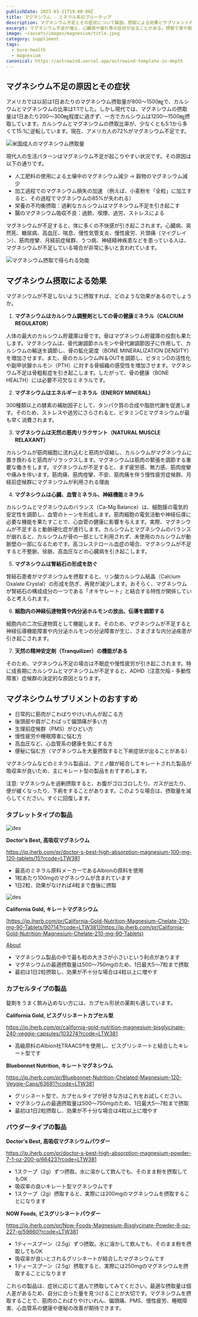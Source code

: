 ```yaml
---
publishDate: 2023-03-21T19:00:00Z
title: マグネシウム - ミネラル系のブルーチップ
description: マグネシウム不足とその症状について解説。摂取による効果とサプリメントのおすすめについても触れています。健康な生活を送るための情報を提供します。
excerpt: マグネシウム不足が増え、心臓病や疲れ等の症状が出ることがある。摂取で骨や筋肉に良い効果が得られる。サプリでの補充がおすすめです。
image: ~/assets/images/magnesium/title.jpeg
category: suppliment
tags:
  - bore-health
  - magnesium
canonical: https://astrowind.vercel.app/astrowind-template-in-depth
---
```




## マグネシウム不足の原因とその症状

アメリカでは以前は1日あたりのマグネシウム摂取量が800～1500㎎で、カルシウムとマグネシウムの比率は1:1でした。しかし現代では、マグネシウムの摂取量は1日あたり200～300㎎程度に過ぎず、一方でカルシウムは1200～1500㎎摂取しています。カルシウムとマグネシウムの摂取比率が、少なくとも5:1から多くて15:1に逆転しています。現在、アメリカ人の72%がマグネシウム不足です。

<Image src={intake} quality="high" alt="米国成人のマグネシウム摂取量" />

現代人の生活パターンはマグネシウム不足が起こりやすい状況です。その原因は以下の通りです。

- 人工肥料の使用による土壌中のマグネシウム減少 → 穀物のマグネシウム減少
- 加工過程でのマグネシウム損失の加速 （例えば、小麦粉を「全粒」に加工すると、その過程でマグネシウムの85%が失われる）
- 栄養の不均衡摂取：過剰なカルシウムはマグネシウム不足を引き起こす
- 腸のマグネシウム吸収不良：過飲、喫煙、過労、ストレスによる

マグネシウムが不足すると、体に多くの不快感が引き起こされます。心臓病、突然死、糖尿病、高血圧、喘息、慢性気管支炎、慢性疲労、片頭痛（マイグレイン）、筋肉痙攣、月経前症候群、うつ病、神経精神疾患などを患っている人は、マグネシウムが不足している場合が非常に多いと言われています。

<Image src={benefit} quality="high" alt="マグネシウム摂取で得られる効能" />


## マグネシウム摂取による効果

マグネシウムが不足しないように摂取すれば、どのような効果があるのでしょうか。

1. **マグネシウムはカルシウム調整剤としての骨の健康ミネラル（CALCIUM REGULATOR）**
  
  人体の最大のカルシウム貯蔵庫は骨です。骨はマグネシウム貯蔵庫の役割も果たします。マグネシウムは、骨代謝調節ホルモンや骨代謝調節因子に作用して、カルシウムの輸送を調節し、骨の鉱化密度（BONE MINERALIZATION DENSITY）を増加させます。また、骨のカルシウムIN＆OUTを調節し、ビタミンDの活性化や副甲状腺ホルモン（PTH）に対する骨組織の感受性を増加させます。マグネシウム不足は骨粗鬆症を引き起こします。したがって、骨の健康（BONE HEALTH）には必要不可欠なミネラルです。

2. **マグネシウムはエネルギーミネラル（ENERGY MINERAL）**

 300種類以上の酵素の補助因子として、タンパク質の合成や脂肪代謝を促進します。そのため、ストレスや過労にさらされると、ビタミンCとマグネシウムが最も早く消費されます。

3. **マグネシウムは天然の筋肉リラクサント（NATURAL MUSCLE RELAXANT）**

  カルシウムが筋肉細胞に流れ込むと筋肉が収縮し、カルシウムがマグネシウムに置き換わると筋肉がリラックスします。マグネシウムは筋肉の緊張を調節する重要な働きをします。マグネシウムが不足すると、まず疲労感、無力感、筋肉痙攣や痛みを伴います。筋肉痛、筋肉痙攣、不安、筋肉痛を伴う慢性疲労症候群、月経前症候群にマグネシウムが利用される理由

4. **マグネシウムは心臓、血管ミネラル、神経機能ミネラル**

  カルシウムとマグネシウムのバランス（Ca-Mg Balance）は、細胞膜の電気的安定性を調節し、血管のトーンを形成します。筋肉細胞の電気活動や神経伝導に必要な機能を果たすことで、心血管の健康に影響を与えます。実際、マグネシウムが不足すると動脈硬化症が進行します。カルシウムとマグネシウムのバランスが崩れると、カルシウムが骨の一部として利用されず、未使用のカルシウムが動脈壁の一部になるためです。高コレステロール血症の場合、マグネシウムが不足すると不整脈、徐脈、高血圧などの心臓病を引き起こします。

5. **マグネシウムは腎結石の形成を防ぐ**

  腎結石患者がマグネシウムを摂取すると、リン酸カルシウム結晶（Calcium Oxalate Crystal）の形成を防ぎ、再発が減少します。おそらく、マグネシウムが腎結石の構成成分の一つである「オキサレート」と結合する特性が関係していると考えられます。

6. **細胞内の神経伝達物質や内分泌ホルモンの放出、伝導を調節する**
  
  細胞内の二次伝達物質として機能します。そのため、マグネシウムが不足すると神経伝導機能障害や内分泌ホルモンの分泌障害が生じ、さまざまな内分泌疾患が引き起こされます。

7. **天然の精神安定剤（Tranquilizer）の機能がある**

  そのため、マグネシウム不足の場合は不眠症や慢性疲労が引き起こされます。特に成長期にカルシウムとマグネシウムが不足すると、ADHD（注意欠陥・多動性障害）症候群の決定的な原因となります。


## マグネシウムサプリメントのおすすめ

- 日常的に筋肉がこわばりやけいれんが起こる方
- 後頭部や肩がこわばって偏頭痛が多い方
- 生理前症候群（PMS）がひどい方
- 慢性疲労や睡眠障害に悩む方
- 高血圧など、心血管系の健康を気にする方
- 便秘に悩む方（マグネシウムを大量摂取すると下痢症状が出ることがある）

マグネシウムなどのミネラル製品は、アミノ酸が結合してキレートされた製品が吸収率が良いため、主にキレート型の製品をおすすめします。

注意: マグネシウムを過剰摂取すると、お腹がゴロゴロしたり、ガスが出たり、便が緩くなったり、下痢をすることがあります。このような場合は、摂取量を減らしてください。すぐに回復します。

### タブレットタイプの製品

<Image src={doctors_best_magnesium} height={400} quality="high" alt="des" format="avif" />

**Doctor's Best, 高吸収マグネシウム**

https://jp.iherb.com/pr/doctor-s-best-high-absorption-magnesium-100-mg-120-tablets/15?rcode=LTW381

  - 最高のミネラル原料メーカーであるAlbionの原料を使用
  - 1粒あたり100mgのマグネシウムが含まれています
  - 1日2粒、効果がなければ4粒まで食後に摂取


<Image src={california_magnesium} height={400} quality="high" alt="des" format="avif" />

**California Gold, キレートマグネシウム**

[https://jp.iherb.com/pr/California-Gold-Nutrition-Magnesium-Chelate-210-mg-90-Tablets/90714?rcode=LTW381](https://jp.iherb.com/pr/California-Gold-Nutrition-Magnesium-Chelate-210-mg-90-Tablets)

<a href="/about/">About</a>


  - マグネシウム製品の中で最も粒の大きさが小さいという利点があります
  - マグネシウムの最適摂取量は500〜750mgのため、1日最大5〜7粒まで摂取
  - 最初は1日2粒摂取し、効果が不十分な場合は4粒以上に増やす

### カプセルタイプの製品 
錠剤をうまく飲み込めない方には、カプセル形状の薬剤も適しています。


**California Gold, ビスグリシネートカプセル型**

https://jp.iherb.com/pr/california-gold-nutrition-magnesium-bisglycinate-240-veggie-capsules/103274?rcode=LTW381

  - 高級原料のAlbion社TRAACS®を使用し、ビスグリシネートと結合したキレート型です


**Bluebonnet Nutrition, キレートマグネシウム**

https://jp.iherb.com/pr/Bluebonnet-Nutrition-Chelated-Magnesium-120-Veggie-Caps/63681?rcode=LTW381

  - グリシネート型で、カプセルタイプが好きな方はこれをお試しください。
  - マグネシウムの最適摂取量は500〜750mgのため、1日最大5〜7粒まで摂取
  - 最初は1日2粒摂取し、効果が不十分な場合は4粒以上に増やす

### パウダータイプの製品 


**Doctor's Best, 高吸収マグネシウムパウダー**

https://jp.iherb.com/pr/doctor-s-best-high-absorption-magnesium-powder-7-1-oz-200-g/66423?rcode=LTW381

  - 1スクープ（2g）ずつ摂取。水に溶かして飲んでも、そのまま粉を摂取してもOK
  - 吸収率の良いキレート型マグネシウムです
  - 1スクープ（2g）摂取すると、実際には200mgのマグネシウムを摂取することになります



**NOW Foods, ビスグリシネートパウダー**

https://jp.iherb.com/pr/Now-Foods-Magnesium-Bisglycinate-Powder-8-oz-227-g/59860?rcode=LTW381

  - 1ティースプーン（2.5g）ずつ摂取。水に溶かして飲んでも、そのまま粉を摂取してもOK
  - 吸収率が良いとされるグリシネートが結合したマグネシウムです
  - 1ティースプーン（2.5g）摂取すると、実際には250mgのマグネシウムを摂取することになります

これらの製品は、症状に応じて選んで摂取してみてください。最適な摂取量は個人差があるため、自分に合った量を見つけることが大切です。マグネシウムを摂取することで、筋肉のこわばりやけいれん、偏頭痛、PMS、慢性疲労、睡眠障害、心血管系の健康や便秘の改善が期待できます。

